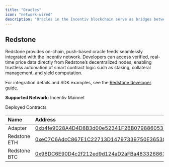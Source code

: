 ```yaml
---
title: "Oracles"
icon: "network-wired"
description: "Oracles in the Incentiv blockchain serve as bridges between smart contracts and real-world data, enabling decentralized applications to respond to external events like market prices, weather conditions, or financial updates. By securely fetching and verifying data from multiple trusted sources, oracles ensure accuracy, transparency, and automation across the network. This allows smart contracts to execute actions automatically—such as triggering insurance payouts or updating token prices—based on real-world inputs. Through decentralized validation and cryptographic verification, Incentiv’s oracle system enhances trust, interoperability, and the reliability of on-chain operations."
---
```


## Redstone

Redstone provides on-chain, push-based oracle feeds seamlessly integrated with the Incentiv network. Developers can access verified, real-time price data directly from Redstone’s decentralized nodes, enabling trustless automation of smart contract logic such as staking, collateral management, and yield computation.

For integration details and SDK examples, see the [Redstone developer guide](https://docs.redstone.finance/docs/introduction).

**Supported Network:** Incentiv Mainnet

Deployed Contracts

| **Name**     | **Address**                                                                                                                   |
| :----------- | :---------------------------------------------------------------------------------------------------------------------------- |
| Adapter      | [0xb4fe9028A4D4D8B3d00e52341F2BB0798860532C](https://explorer.incentiv.io/address/0xb4fe9028A4D4D8B3d00e52341F2BB0798860532C) |
| Redstone ETH | [0xeC7C6AdcC867E1C22713D14797339750E36538E4](https://explorer.incentiv.io/address/0xeC7C6AdcC867E1C22713D14797339750E36538E4) |
| Redstone BTC | [0x98DC6E90D4c2f212ed9d124aD2aFBa4833268633](https://explorer.incentiv.io/address/0x98DC6E90D4c2f212ed9d124aD2aFBa4833268633) |